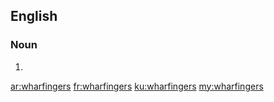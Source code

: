==English==

===Noun===
{{head|en|plural}}

# {{plural of|wharfinger|lang=en}}

[[ar:wharfingers]]
[[fr:wharfingers]]
[[ku:wharfingers]]
[[my:wharfingers]]
